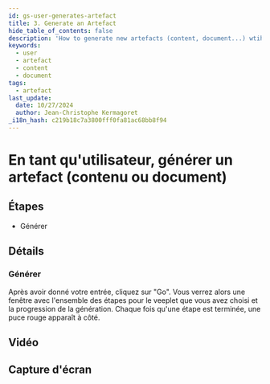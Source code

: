 ```yaml
---
id: gs-user-generates-artefact
title: 3. Generate an Artefact
hide_table_of_contents: false
description: 'How to generate new artefacts (content, document...) wtih AI?'
keywords:
  - user
  - artefact
  - content
  - document
tags:
  - artefact
last_update:
  date: 10/27/2024
  author: Jean-Christophe Kermagoret
_i18n_hash: c219b18c7a3800fff0fa81ac68bb8f94
---
```

# En tant qu'utilisateur, générer un artefact (contenu ou document)

## Étapes

* Générer

## Détails

### Générer

Après avoir donné votre entrée, cliquez sur "Go". Vous verrez alors une fenêtre avec l'ensemble des étapes pour le veeplet que vous avez choisi et la progression de la génération. Chaque fois qu'une étape est terminée, une puce rouge apparaît à côté.

## Vidéo

## Capture d'écran
